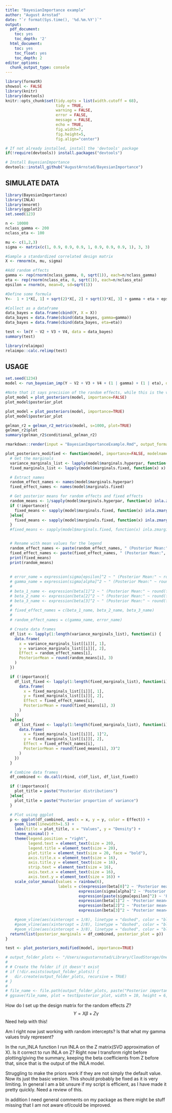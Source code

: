 ```yaml
---
title: "BayesianImportance example"
author: "August Arnstad"
date: "`r format(Sys.time(), '%d.%m.%Y')`"
output:
  pdf_document:
    toc: yes
    toc_depth: '2'
  html_document:
    toc: yes
    toc_float: yes
    toc_depth: 2
editor_options: 
  chunk_output_type: console
---
```



```r
library(formatR)
showsol <- FALSE
library(knitr)
library(devtools)
knitr::opts_chunk$set(tidy.opts = list(width.cutoff = 68), 
                      tidy = TRUE, 
                      warning = FALSE, 
                      error = FALSE, 
                      message = FALSE, 
                      echo = TRUE, 
                      fig.width=7, 
                      fig.height=5, 
                      fig.align="center")
```

```r
# If not already installed, install the 'devtools' package
if(!require(devtools)) install.packages("devtools")

# Install BayesianImportance
devtools::install_github("AugustArnstad/BayesianImportance")
```

## SIMULATE DATA
```r
library(BayesianImportance)
library(INLA)
library(mnormt)
library(ggplot2)
set.seed(123)

n <- 10000
nclass_gamma <- 200
nclass_eta <- 100

mu <- c(1,2,3)
sigma <- matrix(c(1, 0.9, 0.9, 0.9, 1, 0.9, 0.9, 0.9, 1), 3, 3)

#Sample a standardized correlated design matrix
X <- rmnorm(n, mu, sigma)

#Add random effects
gamma <- rep(rnorm(nclass_gamma, 0, sqrt(1)), each=n/nclass_gamma)
eta <- rep(rnorm(nclass_eta, 0, sqrt(1)), each=n/nclass_eta)
epsilon = rnorm(n, mean=0, sd=sqrt(1))

#Define some formula
Y<-  1 + 1*X[, 1] + sqrt(2)*X[, 2] + sqrt(3)*X[, 3] + gamma + eta + epsilon # + eta

#Collect as a dataframe
data_bayes = data.frame(cbind(Y, X = X))
data_bayes = data.frame(cbind(data_bayes, gamma=gamma)) 
data_bayes = data.frame(cbind(data_bayes, eta=eta))
```

```r
test <- lm(Y ~ V2 + V3 + V4, data = data_bayes)
summary(test)

library(relaimpo)
relaimpo::calc.relimp(test)
```

## USAGE
```r
set.seed(1234)
model <- run_bayesian_imp(Y ~ V2 + V3 + V4 + (1 | gamma) + (1 | eta), data=data_bayes)
```

```r
#Note that it says precision of the random effects, while this is the variance!
plot_model = plot_posteriors(model, importance=FALSE)
plot_model$posterior_plot
```

```r
plot_model = plot_posteriors(model, importance=TRUE)
plot_model$posterior_plot
```

```r
gelman_r2 = gelman_r2_metrics(model, s=1000, plot=TRUE)
gelman_r2$plot
summary(gelman_r2$conditional_gelman_r2)
```

```r
rmarkdown::render(input = "BayesianImportanceExample.Rmd", output_format = "pdf_document")
```


```r

plot_posteriors_modified <- function(model, importance=FALSE, modelname="model") {
  # Get the marginals
  variance_marginals_list <- lapply(model$marginals.hyperpar, function(x) inla.tmarginal(function(t) 1/t, x))
  fixed_marginals_list <- lapply(model$marginals.fixed, function(x) x)

  # Extract names
  random_effect_names <- names(model$marginals.hyperpar)
  fixed_effect_names <- names(model$marginals.fixed)

  # Get posterior means for random effects and fixed effects
  random_means <- 1/sapply(model$marginals.hyperpar, function(x) inla.zmarginal(x, silent=TRUE)$mean)
  if (!importance){
    fixed_means <- sapply(model$marginals.fixed, function(x) inla.zmarginal(x, silent=TRUE)$mean)
  }else{
    fixed_means <- sapply(model$marginals.fixed, function(x) inla.zmarginal(x, silent=TRUE)$mean)^2
  }
  #fixed_means <- sapply(model$marginals.fixed, function(x) inla.zmarginal(x)$mean)


  # Rename with mean values for the legend
  random_effect_names <- paste(random_effect_names, " (Posterior Mean:", round(random_means, 3), ")")
  fixed_effect_names <- paste(fixed_effect_names, " (Posterior Mean:", round(fixed_means, 3), ")")
  print(fixed_means)
  print(random_means)
  
  
  # error_name = expression(sigma[epsilon]^2 ~ " (Posterior Mean:" ~ round(random_means, 3)[1] ~ ")")
  # gamma_name = expression(sigma[alpha]^2 ~ " (Posterior Mean:" ~ round(random_means, 3)[1] ~ ")")
  # 
  # beta_1_name <- expression(beta[1]^2 ~ " (Posterior Mean:" ~ round(fixed_means, 3)[2] ~ ")")
  # beta_2_name <- expression(beta[2]^2 ~ " (Posterior Mean:" ~ round(fixed_means, 3)[3] ~ ")")
  # beta_3_name <- expression(beta[3]^2 ~ " (Posterior Mean:" ~ round(fixed_means, 3)[4] ~ ")")
  # 
  # fixed_effect_names = c(beta_1_name, beta_2_name, beta_3_name)
  # 
  # random_effect_names = c(gamma_name, error_name)

  # Create data frames
  df_list <- lapply(1:length(variance_marginals_list), function(i) {
    data.frame(
      x = variance_marginals_list[[i]][, 1],
      y = variance_marginals_list[[i]][, 2],
      Effect = random_effect_names[i],
      PosteriorMean = round(random_means[i], 3)
    )
  })

  if (!importance){
    df_list_fixed <- lapply(1:length(fixed_marginals_list), function(i) {
      data.frame(
        x = fixed_marginals_list[[i]][, 1],
        y = fixed_marginals_list[[i]][, 2],
        Effect = fixed_effect_names[i],
        PosteriorMean = round(fixed_means[i], 3)
      )
    })
  }else{
    df_list_fixed <- lapply(1:length(fixed_marginals_list), function(i) {
      data.frame(
        x = fixed_marginals_list[[i]][, 1]^2,
        y = fixed_marginals_list[[i]][, 2],
        Effect = fixed_effect_names[i],
        PosteriorMean = round(fixed_means[i], 3)^2
      )
    })
  }

  # Combine data frames
  df_combined <- do.call(rbind, c(df_list, df_list_fixed))

  if (!importance){
    plot_title = paste("Posterior distributions")
  }else{
    plot_title = paste("Posterior proportion of variance")
  }

  # Plot using ggplot
  p <- ggplot(df_combined, aes(x = x, y = y, color = Effect)) +
    geom_line(linewidth=1.5) +
    labs(title = plot_title, x = "Values", y = "Density") +
    theme_minimal() +
    theme(legend.position = "right",
          legend.text = element_text(size = 20),
          legend.title = element_text(size = 20),
          plot.title = element_text(size = 20, face = "bold"),
          axis.title.x = element_text(size = 16),
          axis.title.y = element_text(size = 16),
          strip.text = element_text(size = 16),
          axis.text.x = element_text(size = 16),
          axis.text.y = element_text(size = 16)) +
    scale_color_manual(values = rainbow(6), 
                       labels = c(expression(beta[0]^2 ~ 'Posterior mean=0.0000'),
                                expression(sigma[alpha]^2 ~ 'Posterior mean=0.0557'),
                                expression(paste(sigma[epsilon]^2) ~ 'Posterior mean=0.0539'),
                                expression(beta[1]^2 ~ 'Posterior mean=0.2649'),
                                expression(beta[2]^2 ~ 'Posterior mean=0.3011'),
                                expression(beta[3]^2 ~ 'Posterior mean=0.3264'))) 

    #geom_vline(aes(xintercept = 1/8), linetype = "dashed", color = "black") +    #This is true importance for beta_1, gamma, eta, epsilon
    #geom_vline(aes(xintercept = 2/8), linetype = "dashed", color = "black") +     #This is true importance for beta_2
    #geom_vline(aes(xintercept = 3/8), linetype = "dashed", color = "black")      #This is true importance for beta_3
  return(list(posterior_marginals = df_combined, posterior_plot = p))
}

test <- plot_posteriors_modified(model, importance=TRUE)
```



```r
# output_folder_plots <- "/Users/augustarnstad/Library/CloudStorage/OneDrive-NTNU/Semester 9/Prosjekt/Latex/Thesis template NTNU/Figures/Posterior Marginal"
# 
# # Create the folder if it doesn't exist
# if (!dir.exists(output_folder_plots)) {
#   dir.create(output_folder_plots, recursive = TRUE)
# }
# 
# file_name <- file.path(output_folder_plots, paste("Posterior importance, cov=high.png", sep = ""))
# ggsave(file_name, plot = test$posterior_plot, width = 10, height = 6, dpi = 300)
```


How do I set up the design matrix for the random effects $Z$?
$$
Y = X\beta + Z\gamma
$$
Need help with this!

Am I right now just working with random intercepts? Is that what my gamma values truly represent?

In the run_INLA function I run INLA on the Z matrix(SVD approximation of X). Is it correct to run INLA on Z? Right now I transform right before plotting/giving the summary, keeping the beta coefficients from Z before that, since that is the output of the INLA model.

Struggling to make the priors work if they are not simply the default value. Now its just the basic version. This should probably be fixed as it is very limiting. In general I am a bit unsure if my script is efficient, as I have made it pretty quickly. Need a review of this. 

In addition I need general comments on my package as there might be stuff missing that I am not aware of/could be improved. 
